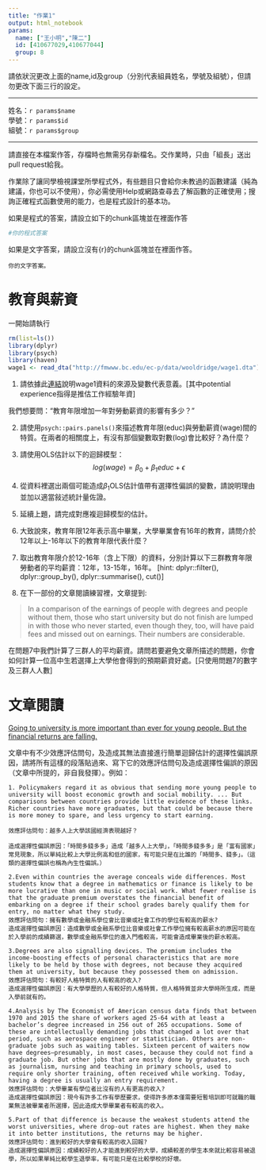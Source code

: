 ```yaml
---
title: "作業1"
output: html_notebook
params:
  name: ["王小明","陳二"]
  id: [410677029,410677044]
  group: 8
---
```

請依狀況更改上面的name,id及group（分別代表組員姓名，學號及組號），但請勿更改下面三行的設定。  

***
姓名：`r params$name`  
學號：`r params$id`  
組號：`r params$group`  

***

請直接在本檔案作答，存檔時也無需另存新檔名。交作業時，只由「組長」送出pull request給我。

作業除了讓同學檢視課堂所學程式外，有些題目只會給你未教過的函數建議（純為建議，你也可以不使用），你必需使用Help或網路查尋去了解函數的正確使用；搜詢正確程式函數使用的能力，也是程式設計的基本功。

如果是程式的答案，請設立如下的chunk區塊並在裡面作答
```r
#你的程式答案
```

如果是文字答案，請設立沒有{r}的chunk區塊並在裡面作答。
```
你的文字答案。
```

# 教育與薪資 

一開始請執行
```r
rm(list=ls())
library(dplyr)
library(psych)
library(haven)
wage1 <- read_dta("http://fmwww.bc.edu/ec-p/data/wooldridge/wage1.dta")
```

1. 請依據此[連結](http://fmwww.bc.edu/ec-p/data/wooldridge/wage1.des)說明wage1資料的來源及變數代表意義。[其中potential experience指得是推估工作經驗年資]

我們想要問："教育年限增加一年對勞動薪資的影響有多少？"

2. 請使用`psych::pairs.panels()`來描述教育年限(educ)與勞動薪資(wage)間的特質。在兩者的相關度上，有沒有那個變數取對數(log)會比較好？為什麼？

3. 請使用OLS估計以下的迴歸模型：
$$log(wage)=\beta_0+\beta_1 educ+\epsilon$$

4. 從資料裡選出兩個可能造成$\beta_1$OLS估計值帶有選擇性偏誤的變數，請說明理由並加以適當敍述統計量佐證。

5. 延續上題，請完成對應複迴歸模型的估計。

6. 大致說來，教育年限12年表示高中畢業，大學畢業會有16年的教育，請問介於12年以上-16年以下的教育年限代表什麼？

7. 取出教育年限介於12-16年（含上下限）的資料，分別計算以下三群教育年限勞動者的平均薪資：12年，13-15年，16年。
[hint: dplyr::filter(), dplyr::group_by(), dplyr::summarise(), cut()]

8. 在下一部份的文章閱讀練習裡，文章提到: 

> In a comparison of the earnings of people with degrees and people without them, those who start university but do not finish are lumped in with those who never started, even though they, too, will have paid fees and missed out on earnings. Their numbers are considerable. 

在問題7中我們計算了三群人的平均薪資。請問若要避免文章所描述的問題，你會如何計算一位高中生若選擇上大學他會得到的預期薪資好處。[只使用問題7的數字及三群人人數]

# 文章閱讀
[Going to university is more important than ever for young people.
But the financial returns are falling.](https://www.economist.com/news/international/21736151-financial-returns-are-falling-going-university-more-important-ever)

文章中有不少效應評估問句，及造成其無法直接進行簡單迴歸估計的選擇性偏誤原因，請將所有這樣的段落貼過來、寫下它的效應評估問句及造成選擇性偏誤的原因（文章中所提的，非自我發揮）。例如：

```
1. Policymakers regard it as obvious that sending more young people to university will boost economic growth and social mobility. ... But comparisons between countries provide little evidence of these links. Richer countries have more graduates, but that could be because there is more money to spare, and less urgency to start earning.

效應評估問句：越多人上大學該國經濟表現越好？

造成選擇性偏誤原因：「時間多錢多多」造成「越多人上大學」，「時間多錢多多」是「富有國家」常見現象，所以單純比較上大學比例高和低的國家，有可能只是在比誰的「時間多、錢多」。（這類的選擇性偏誤也稱為內生性偏誤。）
```
```
2.Even within countries the average conceals wide differences. Most students know that a degree in mathematics or finance is likely to be more lucrative than one in music or social work. What fewer realise is that the graduate premium overstates the financial benefit of embarking on a degree if their school grades barely qualify them for entry, no matter what they study.
效應評估問句：擁有數學或金融系學位會比音樂或社會工作的學位有較高的薪水?
造成選擇性偏誤原因：造成數學或金融系學位比音樂或社會工作學位擁有較高薪水的原因可能在於入學前的成績篩選，數學或金融系學位的進入門檻較高，可能會造成畢業後的薪水較高。
```
```
3.Degrees are also signalling devices. The premium includes the income-boosting effects of personal characteristics that are more likely to be held by those with degrees, not because they acquired them at university, but because they possessed them on admission.
效應評估問句：有較好人格特質的人有較高的收入?
造成選擇性偏誤原因：有大學學歷的人有較好的人格特質，但人格特質並非大學時所生成，而是入學前就有的。
```
```
4.Analysis by The Economist of American census data finds that between 1970 and 2015 the share of workers aged 25-64 with at least a bachelor’s degree increased in 256 out of 265 occupations. Some of these are intellectually demanding jobs that changed a lot over that period, such as aerospace engineer or statistician. Others are non-graduate jobs such as waiting tables. Sixteen percent of waiters now have degrees—presumably, in most cases, because they could not find a graduate job. But other jobs that are mostly done by graduates, such as journalism, nursing and teaching in primary schools, used to require only shorter training, often received while working. Today, having a degree is usually an entry requirement.
效應評估問句：大學畢業有學位者比沒有的人有更高的收入?
造成選擇性偏誤原因：現今有許多工作有學歷要求，使得許多原本僅需要短暫培訓即可就職的職業無法被畢業者所選擇，因此造成大學畢業者有較高的收入。
```
```
5.Part of that difference is because the weakest students attend the worst universities, where drop-out rates are highest. When they make it into better institutions, the returns may be higher.
效應評估問句：進到較好的大學會有較高的收入回報?
造成選擇性偏誤原因：成績較好的人才能進到較好的大學，成績較差的學生本來就比較容易被退學，所以如果單純比較學生退學率，有可能只是在比較學校的好壞。
```

